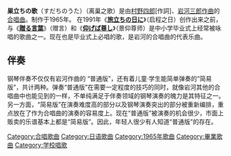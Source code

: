 {{unreferenced|time=2018-02-03T02:31:04+00:00}}
'''巣立ちの歌'''（すだちのうた）（离巢之歌）是由[[村野四郎|村野四郎]][作詞]、[[岩河三郎|岩河三郎]][[作曲|作曲]]的[[合唱曲|合唱曲]]。制作于1965年。
在1991年《'''[[旅立ちの日に|旅立ちの日に]]'''》（启程之日）创作出来之前，与《'''[[贈る言葉|贈る言葉]]'''》（赠言）和《'''[[仰げば尊し|仰げば尊し]]'''》（景仰尊师）是中小学毕业式上经常被咏唱的歌曲之一。现在也是毕业式上必唱的歌，是岩河的合唱曲的代表乐曲。
{{歌曲信息模板
|Title = 巣立ちの歌
|Lyric = 村野四郎
|Composer = 岩河三郎
|FirstBroadcast = 1965年
|etc = 在动画[[日常|日常]](nichijou)中被作为ED曲播出-（第二十一话）。在動畫[[奇蛋物語|奇蛋物語]]中作为OP曲播出。
}}
== 伴奏 ==
钢琴伴奏不仅仅有岩河作曲的 “普通版”，还有着儿童·学生能简单弹奏的“简易版”，共计两种。弹奏“普通版”在需要一定程度的技巧的同时，就像岩河其他的合唱曲中也能见到的一样，不单纯满足于伴奏领域的钢琴演奏的魄力是其特征之一。另一方面，“简易版”在演奏难度高的部分以及钢琴演奏突出的部分被重新编排，重点放在了作为合唱曲的演奏的容易度上。现在“普通版”被演奏的机会很少，市面上贩卖的乐谱基本上都是“简易版”。因此，年轻人很少有人知道“普通版”的存在。

[[Category:合唱歌曲|Category:合唱歌曲]]
[[Category:日语歌曲|Category:日语歌曲]]
[[Category:1965年歌曲|Category:1965年歌曲]]
[[Category:畢業歌曲|Category:畢業歌曲]]
[[Category:学校唱歌|Category:学校唱歌]]
